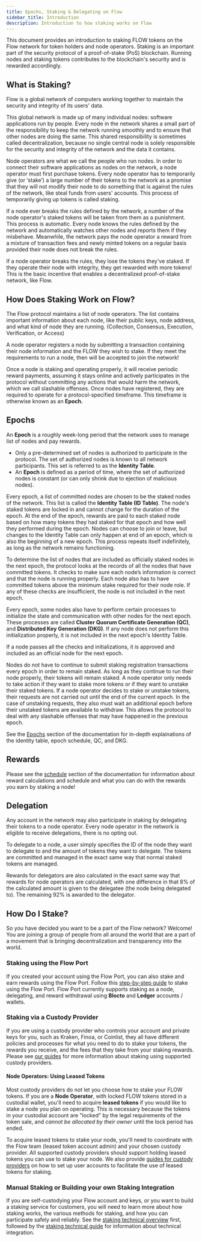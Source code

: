 ```yaml
---
title: Epochs, Staking & Delegating on Flow
sidebar_title: Introduction
description: Introduction to how staking works on Flow
---
```


This document provides an introduction to staking FLOW tokens on the Flow network for token holders and node operators.
Staking is an important part of the security protocol of a proof-of-stake (PoS) blockchain.
Running nodes and staking tokens contributes to the blockchain's security and is rewarded accordingly.

## What is Staking?

Flow is a global network of computers working together
to maintain the security and integrity of its users' data.

This global network is made up of many individual nodes: software applications run by people.
Every node in the network shares a small part of the responsibility to keep the network running smoothly
and to ensure that other nodes are doing the same. This shared responsibility is sometimes called decentralization,
because no single central node is solely responsible for the security and integrity of the network and the data it contains.

Node operators are what we call the people who run nodes.
In order to connect their software applications as nodes on the network,
a node operator must first purchase tokens. Every node operator has to temporarily give (or ‘stake’)
a large number of their tokens to the network as a promise that they will not modify their node
to do something that is against the rules of the network, like steal funds from users' accounts.
This process of temporarily giving up tokens is called staking.

If a node ever breaks the rules defined by the network,
a number of the node operator's staked tokens will be taken from them as a punishment.
This process is automatic. Every node knows the rules defined by the network
and automatically watches other nodes and reports them if they misbehave.
Meanwhile, the network pays the node operator a reward from a mixture of
transaction fees and newly minted tokens
on a regular basis provided their node does not break the rules.

If a node operator breaks the rules, they lose the tokens they've staked.
If they operate their node with integrity, they get rewarded with more tokens!
This is the basic incentive that enables a decentralized proof-of-stake network, like Flow.

## How Does Staking Work on Flow?

The Flow protocol maintains a list of node operators.
The list contains important information about each node, like their public keys, node address,
and what kind of node they are running.
(Collection, Consensus, Execution, Verification, or Access)

A node operator registers a node by submitting a transaction containing their node information and the FLOW they wish to stake.
If they meet the requirements to run a node, then will be accepted to join the network!

Once a node is staking and operating properly, it will receive periodic reward payments,
assuming it stays online and actively participates in the protocol
without committing any actions that would harm the network, which we call slashable offenses.
Once nodes have registered, they are required to operate for a protocol-specified timeframe.
This timeframe is otherwise known as an **Epoch.**

## Epochs

An **Epoch** is a roughly week-long period that the network uses
to manage list of nodes and pay rewards.

- Only a pre-determined set of nodes is authorized to participate in the protocol. 
The set of authorized nodes is known to all network participants.
This set is referred to as the **Identity Table**.
- An **Epoch** is defined as a period of time, where the set of authorized nodes is constant
(or can only shrink due to ejection of malicious nodes).

Every epoch, a list of committed nodes are chosen to be the staked nodes of the network.
This list is called the **Identity Table (ID Table)**.
The node's staked tokens are locked in and cannot change for the duration of the epoch.
At the end of the epoch, rewards are paid to each staked node based on how many tokens they had staked for that epoch
and how well they performed during the epoch. Nodes can choose to join or leave, but changes to the Identity Table
can only happen at end of an epoch, which is also the beginning of a new epoch.
This process repeats itself indefinitely, as long as the network remains functioning.

To determine the list of nodes that are included as officially staked nodes in the next epoch,
the protocol looks at the records of all the nodes that have committed tokens.
It checks to make sure each node’s information is correct and that the node is running properly.
Each node also has to have committed tokens above the minimum stake required for their node role.
If any of these checks are insufficient, the node is not included in the next epoch.

Every epoch, some nodes also have to perform certain processes to initialize the state and communication
with other nodes for the next epoch. These processes are called **Cluster Quorum Certificate Generation (QC)**,
and **Distributed Key Generation (DKG)**. If any node does not perform this initialization properly,
it is not included in the next epoch's Identity Table.

If a node passes all the checks and initializations, it is approved and included as an official node for the next epoch.

Nodes do not have to continue to submit staking registration transactions every epoch in order to remain staked.
As long as they continue to run their node properly, their tokens will remain staked.
A node operator only needs to take action if they want to stake more tokens or if they want to unstake their staked tokens.
If a node operator decides to stake or unstake tokens,
their requests are not carried out until the end of the current epoch.
In the case of unstaking requests, they also must wait an additional epoch before their unstaked tokens are available to withdraw.
This allows the protocol to deal with any slashable offenses that may have happened in the previous epoch.

See the [Epochs](/staking/epoch-preparation) section of the documentation for in-depth explainations 
of the identity table, epoch schedule, QC, and DKG.

## Rewards

Please see the [schedule](/staking/schedule) section of the documentation
for information about reward calculations and schedule and
what you can do with the rewards you earn by staking a node!

## Delegation

Any account in the network may also participate in staking by delegating their tokens to a node operator.
Every node operator in the network is eligible to receive delegations, there is no opting out.

To delegate to a node, a user simply specifies the ID of the node they want to delegate to
and the amount of tokens they want to delegate.
The tokens are committed and managed in the exact same way that normal staked tokens are managed.

Rewards for delegators are also calculated in the exact same way that rewards for node operators are calculated,
with one difference in that 8% of the calculated amount is given to the delegatee (the node being delegated to).
The remaining 92% is awarded to the delegator.

## How Do I Stake?

So you have decided you want to be a part of the Flow network? Welcome!
You are joining a group of people from all around the world that are a part of a movement that is bringing decentralization and transparency into the world.

### Staking using the Flow Port

If you created your account using the Flow Port, you can also stake and earn rewards using the Flow Port.
Follow this [step-by-step guide](/flow-port/staking-guide) to stake using the Flow Port.
Flow Port currently supports staking as a node, delegating, and reward withdrawal using **Blocto** and **Ledger** accounts / wallets.

### Staking via a Custody Provider

If you are using a custody provider who controls your account and private keys for you,
such as Kraken, Finoa, or Coinlist, they all have different policies and processes
for what you need to do to stake your tokens, the rewards you receive,
and the fees that they take from your staking rewards.
Please see [our guides](/staking/custody-providers/) for more information about staking using supported custody providers.

#### Node Operators: Using Leased Tokens

Most custody providers do not let you choose how to stake your FLOW tokens. If you are a **Node Operator**, with locked FLOW tokens stored in a custodial wallet,
you'll need to acquire **leased tokens** if you would like to stake a node you plan on operating. This is necessary because the tokens in your
custodial account are "locked" by the legal requirements of the token sale, and _cannot be allocated by their owner_ until the lock period has ended.

To acquire leased tokens to stake your node, you'll need to coordinate with the Flow team (leased token account admin) and your chosen custody provider.
All supported custody providers should support holding leased tokens you can use to stake your node. We also provide [guides for custody providers](/staking/technical-overview/) on how to set up user accounts to facilitate the use of leased tokens for staking.

### Manual Staking or Building your own Staking Integration

If you are self-custodying your Flow account and keys, or you want to build a staking service for customers,
you will need to learn more about how staking works, the various methods for staking, and how you can participate safely and reliably.
See the [staking technical overview](/staking/technical-overview/) first, followed by the [staking technical guide](/staking/locked-staking-guide/) 
for information about technical integration.
